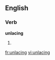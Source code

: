 ==English==

===Verb===
'''unlacing'''

# {{third-person singular of|[[unlace]]}}

[[fr:unlacing]]
[[vi:unlacing]]